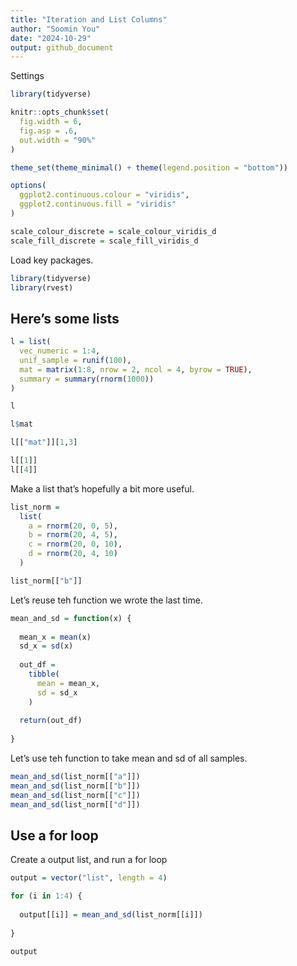 ```yaml
---
title: "Iteration and List Columns"
author: "Soomin You"
date: "2024-10-29"
output: github_document
---
```


Settings 

```r
library(tidyverse)

knitr::opts_chunk$set(
  fig.width = 6,
  fig.asp = .6,
  out.width = "90%"
)

theme_set(theme_minimal() + theme(legend.position = "bottom"))

options(
  ggplot2.continuous.colour = "viridis",
  ggplot2.continuous.fill = "viridis"
)

scale_colour_discrete = scale_colour_viridis_d
scale_fill_discrete = scale_fill_viridis_d
```

Load key packages. 

```r
library(tidyverse)
library(rvest)
```


## Here's some lists 

```r
l = list(
  vec_numeric = 1:4, 
  unif_sample = runif(100), 
  mat = matrix(1:8, nrow = 2, ncol = 4, byrow = TRUE), 
  summary = summary(rnorm(1000))
)

l

l$mat

l[["mat"]][1,3]

l[[1]]
l[[4]]
```


Make a list that's hopefully a bit more useful. 


```r
list_norm = 
  list(
    a = rnorm(20, 0, 5), 
    b = rnorm(20, 4, 5), 
    c = rnorm(20, 0, 10), 
    d = rnorm(20, 4, 10)
  )

list_norm[["b"]]
```


Let's reuse teh function we wrote the last time. 


```r
mean_and_sd = function(x) {
  
  mean_x = mean(x)
  sd_x = sd(x)
  
  out_df = 
    tibble(
      mean = mean_x,
      sd = sd_x 
    )
  
  return(out_df)
  
}
```


Let's use teh function to take mean and sd of all samples. 

```r
mean_and_sd(list_norm[["a"]])
mean_and_sd(list_norm[["b"]])
mean_and_sd(list_norm[["c"]])
mean_and_sd(list_norm[["d"]])
```

## Use a for loop

Create a output list, and run a for loop 

```r
output = vector("list", length = 4)

for (i in 1:4) {
  
  output[[i]] = mean_and_sd(list_norm[[i]])
  
}

output
```







